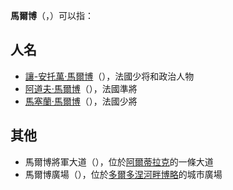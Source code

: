 '''馬爾博'''（{{lang|fr|Marbot}}，{{IPA-fr|maʁbo}}）可以指：

== 人名 ==
* [[讓-安托萬·馬爾博|讓-安托萬·馬爾博]]（{{lang|fr|Jean-Antoine Marbot}}），法國少将和政治人物
* [[阿道夫·馬爾博|阿道夫·馬爾博]]（{{lang|fr|Adolphe Marbot}}），法國準將
* [[馬塞蘭·馬爾博|馬塞蘭·馬爾博]]（{{lang|fr|Marcellin Marbot}}），法國少將

== 其他 ==
* 馬爾博將軍大道（{{lang|fr|Avenue des Généraux Marbot}}），位於[[阿爾蒂拉克|阿爾蒂拉克]]的一條大道
* 馬爾博廣場（{{lang|fr|Place Marbot}}），位於[[多爾多涅河畔博略|多爾多涅河畔博略]]的城市廣場

{{Disambiguation|Marbot|Cat=三字姓氏消歧义}}